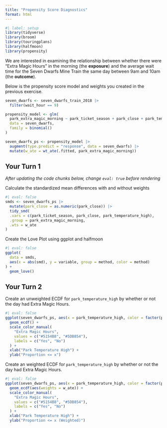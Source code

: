 ```yaml
---
title: "Propensity Score Diagnostics"
format: html
---
```



```r
#| label: setup
library(tidyverse)
library(broom)
library(touringplans)
library(halfmoon)
library(propensity)
```

We are interested in examining the relationship between whether there were "Extra Magic Hours" in the morning (the **exposure**) and the average wait time for the Seven Dwarfs Mine Train the same day between 9am and 10am (the **outcome**).

Below is the propensity score model and weights you created in the previous exercise.

```r
seven_dwarfs <- seven_dwarfs_train_2018 |>
  filter(wait_hour == 9)

propensity_model <- glm(
  park_extra_magic_morning ~ park_ticket_season + park_close + park_temperature_high,
  data = seven_dwarfs,
  family = binomial()
)

seven_dwarfs_ps <- propensity_model |>
  augment(type.predict = "response", data = seven_dwarfs) |>
  mutate(w_ate = wt_ate(.fitted, park_extra_magic_morning))
```

## Your Turn 1

*After updating the code chunks below, change `eval: true` before rendering*

Calculate the standardized mean differences with and without weights

```r
#| eval: false
smds <- seven_dwarfs_ps |>
  mutate(park_close = as.numeric(park_close)) |>
  tidy_smd(
  .vars = c(park_ticket_season, park_close, park_temperature_high),
  .group = park_extra_magic_morning,
  .wts = w_ate
)
```

Create the Love Plot using ggplot and halfmoon

```r
#| eval: false
ggplot(
  data = smds,
  aes(x = abs(smd), y = variable, group = method, color = method)
) +
  geom_love()
```

## Your Turn 2

Create an unweighted ECDF for `park_temperature_high` by whether or not the day had Extra Magic Hours.

```r
#| eval: false
ggplot(seven_dwarfs_ps, aes(x = park_temperature_high, color = factor(park_extra_magic_morning))) +
  geom_ecdf() +
  scale_color_manual(
    "Extra Magic Hours", 
    values = c("#5154B8", "#5DB854"),
    labels = c("Yes", "No")
  ) + 
  xlab("Park Temperature High") + 
  ylab("Proportion <= x") 
```

Create an weighted ECDF for `park_temperature_high` by whether or not the day had Extra Magic Hours.

```r
#| eval: false
ggplot(seven_dwarfs_ps, aes(x = park_temperature_high, color = factor(park_extra_magic_morning))) +
  geom_ecdf(aes(weights = w_ate)) + 
  scale_color_manual(
    "Extra Magic Hours",
    values = c("#5154B8", "#5DB854"),
    labels = c("Yes", "No")
  ) +
  xlab("Park Temperature High") +
  ylab("Proportion <= x (Weighted)")
```

